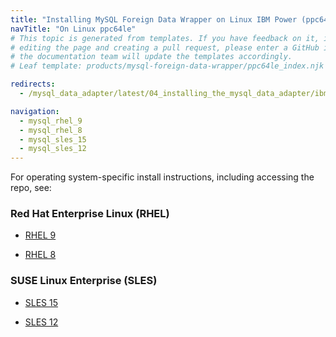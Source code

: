 ```yaml
---
title: "Installing MySQL Foreign Data Wrapper on Linux IBM Power (ppc64le)"
navTitle: "On Linux ppc64le"
# This topic is generated from templates. If you have feedback on it, instead of
# editing the page and creating a pull request, please enter a GitHub issue and
# the documentation team will update the templates accordingly.
# Leaf template: products/mysql-foreign-data-wrapper/ppc64le_index.njk

redirects:
  - /mysql_data_adapter/latest/04_installing_the_mysql_data_adapter/ibm_power_ppc64le/

navigation:
  - mysql_rhel_9
  - mysql_rhel_8
  - mysql_sles_15
  - mysql_sles_12
---
```


For operating system-specific install instructions, including accessing the repo, see:

### Red Hat Enterprise Linux (RHEL)

- [RHEL 9](mysql_rhel_9)

- [RHEL 8](mysql_rhel_8)

### SUSE Linux Enterprise (SLES)

- [SLES 15](mysql_sles_15)

- [SLES 12](mysql_sles_12)
